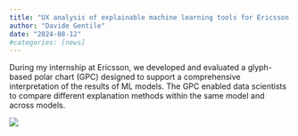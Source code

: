 ```yaml
---
title: "UX analysis of explainable machine learning tools for Ericsson's data scientists"
author: "Davide Gentile"
date: "2024-08-12"
#categories: [news]
---
```


During my internship at Ericsson, we developed and evaluated a glyph-based polar chart (GPC) designed to support a comprehensive interpretation of the results of ML models. The GPC enabled data scientists to compare different explanation methods within the same model and across models.

![](/images/polar.png)
